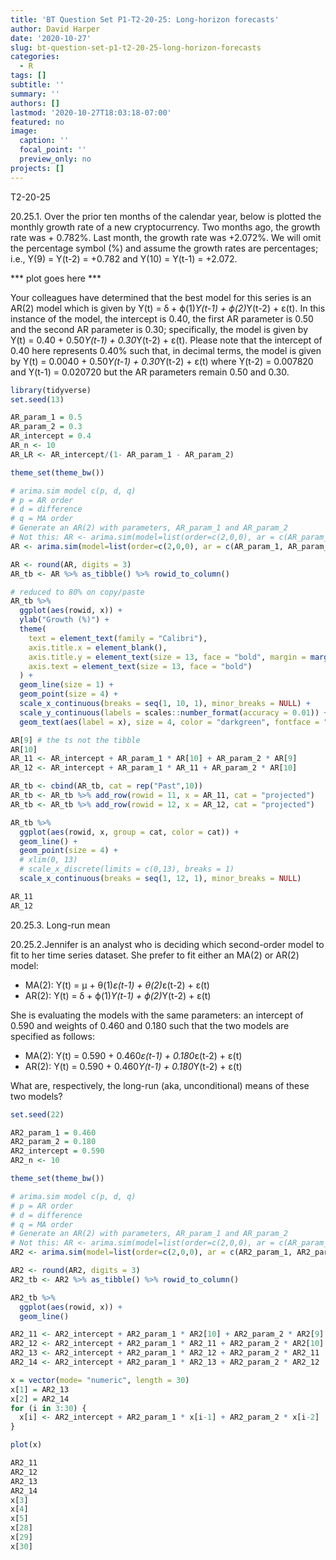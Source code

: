 ```yaml
---
title: 'BT Question Set P1-T2-20-25: Long-horizon forecasts'
author: David Harper
date: '2020-10-27'
slug: bt-question-set-p1-t2-20-25-long-horizon-forecasts
categories:
  - R
tags: []
subtitle: ''
summary: ''
authors: []
lastmod: '2020-10-27T18:03:18-07:00'
featured: no
image:
  caption: ''
  focal_point: ''
  preview_only: no
projects: []
---
```


T2-20-25

20.25.1. Over the prior ten months of the calendar year, below is plotted the monthly growth rate of a new cryptocurrency. Two months ago, the growth rate was + 0.782%. Last month, the growth rate was +2.072%. We will omit the percentage symbol (%) and assume the growth rates are percentages; i.e., Y(9) = Y(t-2) = +0.782 and Y(10) = Y(t-1) = +2.072.

*** plot goes here ***

Your colleagues have determined that the best model for this series is an AR(2) model which is given by Y(t) = ẟ + ϕ(1)*Y(t-1) + ϕ(2)*Y(t-2) + ε(t). In this instance of the model, the intercept is 0.40, the first AR parameter is 0.50 and the second AR parameter is 0.30; specifically, the model is given by Y(t) = 0.40 + 0.50*Y(t-1) + 0.30*Y(t-2) + ε(t). Please note that the intercept of 0.40 here represents 0.40% such that, in decimal terms, the model is given by Y(t) = 0.0040 + 0.50*Y(t-1) + 0.30*Y(t-2) + ε(t) where Y(t-2) = 0.007820 and Y(t-1) = 0.020720 but the AR parameters remain 0.50 and 0.30. 

```r

library(tidyverse)
set.seed(13)

AR_param_1 = 0.5
AR_param_2 = 0.3
AR_intercept = 0.4
AR_n <- 10
AR_LR <- AR_intercept/(1- AR_param_1 - AR_param_2)

theme_set(theme_bw())

# arima.sim model c(p, d, q)
# p = AR order
# d = difference
# q = MA order
# Generate an AR(2) with parameters, AR_param_1 and AR_param_2
# Not this: AR <- arima.sim(model=list(order=c(2,0,0), ar = c(AR_param_1, AR_param_2)), n = AR_n) + AR_intercept
AR <- arima.sim(model=list(order=c(2,0,0), ar = c(AR_param_1, AR_param_2)), n = AR_n, mean = AR_intercept)

AR <- round(AR, digits = 3)
AR_tb <- AR %>% as_tibble() %>% rowid_to_column()

# reduced to 80% on copy/paste
AR_tb %>% 
  ggplot(aes(rowid, x)) + 
  ylab("Growth (%)") +
  theme(
    text = element_text(family = "Calibri"), 
    axis.title.x = element_blank(),
    axis.title.y = element_text(size = 13, face = "bold", margin = margin(0,10,0,0)),
    axis.text = element_text(size = 13, face = "bold")
  ) +
  geom_line(size = 1) +
  geom_point(size = 4) + 
  scale_x_continuous(breaks = seq(1, 10, 1), minor_breaks = NULL) +
  scale_y_continuous(labels = scales::number_format(accuracy = 0.01)) +
  geom_text(aes(label = x), size = 4, color = "darkgreen", fontface = "bold", nudge_y = 0.2, nudge_x = .62)

AR[9] # the ts not the tibble
AR[10]
AR_11 <- AR_intercept + AR_param_1 * AR[10] + AR_param_2 * AR[9]
AR_12 <- AR_intercept + AR_param_1 * AR_11 + AR_param_2 * AR[10]

AR_tb <- cbind(AR_tb, cat = rep("Past",10))
AR_tb <- AR_tb %>% add_row(rowid = 11, x = AR_11, cat = "projected")
AR_tb <- AR_tb %>% add_row(rowid = 12, x = AR_12, cat = "projected")

AR_tb %>% 
  ggplot(aes(rowid, x, group = cat, color = cat)) +
  geom_line() +
  geom_point(size = 4) +
  # xlim(0, 13)
  # scale_x_discrete(limits = c(0,13), breaks = 1)
  scale_x_continuous(breaks = seq(1, 12, 1), minor_breaks = NULL)

AR_11
AR_12

```


20.25.3. Long-run mean

20.25.2.Jennifer is an analyst who is deciding which second-order model to fit to her time series dataset. She prefer to fit either an MA(2) or AR(2) model:

- MA(2): Y(t) = μ + θ(1)*ε(t-1) + θ(2)*ε(t-2) + ε(t)
- AR(2): Y(t) = ẟ + ϕ(1)*Y(t-1) + ϕ(2)*Y(t-2) + ε(t) 

She is evaluating the models with the same parameters: an intercept of 0.590 and weights of 0.460 and 0.180 such that the two models are specified as follows:

- MA(2): Y(t) = 0.590 + 0.460*ε(t-1) + 0.180*ε(t-2) + ε(t)
- AR(2): Y(t) = 0.590 + 0.460*Y(t-1) + 0.180*Y(t-2) + ε(t) 

What are, respectively, the long-run (aka, unconditional) means of these two models?

```r
set.seed(22)

AR2_param_1 = 0.460
AR2_param_2 = 0.180
AR2_intercept = 0.590
AR2_n <- 10

theme_set(theme_bw())

# arima.sim model c(p, d, q)
# p = AR order
# d = difference
# q = MA order
# Generate an AR(2) with parameters, AR_param_1 and AR_param_2
# Not this: AR <- arima.sim(model=list(order=c(2,0,0), ar = c(AR_param_1, AR_param_2)), n = AR_n) + AR_intercept
AR2 <- arima.sim(model=list(order=c(2,0,0), ar = c(AR2_param_1, AR2_param_2)), n = AR2_n, mean = AR2_intercept)

AR2 <- round(AR2, digits = 3)
AR2_tb <- AR2 %>% as_tibble() %>% rowid_to_column()

AR2_tb %>% 
  ggplot(aes(rowid, x)) + 
  geom_line()

AR2_11 <- AR2_intercept + AR2_param_1 * AR2[10] + AR2_param_2 * AR2[9]
AR2_12 <- AR2_intercept + AR2_param_1 * AR2_11 + AR2_param_2 * AR2[10]
AR2_13 <- AR2_intercept + AR2_param_1 * AR2_12 + AR2_param_2 * AR2_11
AR2_14 <- AR2_intercept + AR2_param_1 * AR2_13 + AR2_param_2 * AR2_12

x = vector(mode= "numeric", length = 30)
x[1] = AR2_13
x[2] = AR2_14
for (i in 3:30) {
  x[i] <- AR2_intercept + AR2_param_1 * x[i-1] + AR2_param_2 * x[i-2]
}

plot(x)

AR2_11
AR2_12
AR2_13
AR2_14
x[3]
x[4]
x[5]
x[28]
x[29]
x[30]

```